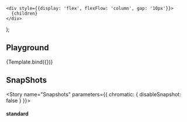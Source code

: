 


    <div style={{display: 'flex', flexFlow: 'column', gap: '10px'}}> 
      {children}
    </div>
);

<Meta 
  title="Input/Checkbox" 
  component={Template}
/>

<Description markdown={readme} />

## Playground

<Canvas>
  <Story name="Playground" args={{label:'Playground'}} >
    {Template.bind({})}
  </Story>
</Canvas>

<ArgsTable story="Playground" />

## SnapShots

<Story name="Snapshots" parameters={{ chromatic: { disableSnapshot: false } }}>
  <div style={{display: 'flex', flexFlow: 'column', gap: '10px'}}>
    <h4>standard</h4>
    <div style={{display: 'flex', gap: '10px'}}>
      <Template />
      <Template checked/>
      <Template indeterminate/>
    </div>
    <h4>Disabled</h4>
    <div style={{display: 'flex', gap: '10px'}}>
      <Template disabled />
      <Template disabled checked/>
      <Template disabled indeterminate/>
    </div>
  </div>
</Story>
